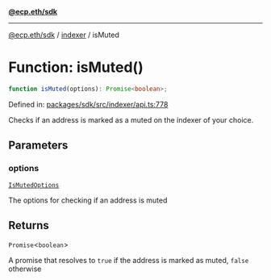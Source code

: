 [**@ecp.eth/sdk**](../../index.mdx)

***

[@ecp.eth/sdk](/sdk-reference/index.mdx) / [indexer](/sdk-reference/indexer/index.mdx) / isMuted

# Function: isMuted()

```ts
function isMuted(options): Promise<boolean>;
```

Defined in: [packages/sdk/src/indexer/api.ts:778](https://github.com/ecp-eth/comments-monorepo/blob/main/packages/sdk/src/indexer/api.ts#L778)

Checks if an address is marked as a muted on the indexer of your choice.

## Parameters

### options

[`IsMutedOptions`](/sdk-reference/indexer/type-aliases/IsMutedOptions.mdx)

The options for checking if an address is muted

## Returns

`Promise`\<`boolean`\>

A promise that resolves to `true` if the address is marked as muted, `false` otherwise
